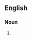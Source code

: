 {{also|bubbleheads}}

==English==

===Noun===
{{head|en|noun form}}

# {{plural of|bubble-head|lang=en}}